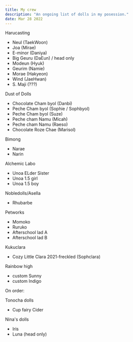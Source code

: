 ```yaml
---
title: My crew 
description: "An ongoing list of dolls in my posession."
date: Mar 28 2022
---
```


Harucasting
- Neul (TaekWoon)
- Joa (Mirae)
- E-minor (Daniya)
- Big Geuru (DaEun) / head only
- Modeun (Hyuk)
- Geurim (Namie)
- Morae (Hakyeon)
- Wind (JaeHwan)
- S. Maji (???)

Dust of Dolls
- Chocolate Cham byol (Danbi)
- Peche Cham byol (Sophie / Sophbyol)
- Peche Cham byol (Suze)
- Peche cham Namu (Micah)
- Peche cham Namu (Raeso)
- Chocolate Roze Chae (Marisol)

Bimong
- Narae
- Narin

Alchemic Labo
- Unoa ELder Sister 
- Unoa 1.5 girl
- Unoa 1.5 boy

Nobledolls/Asella
- Rhubarbe

Petworks
- Momoko
- Ruruko
- Afterschool lad A
- Afterschool lad B

Kukuclara
- Cozy Little Clara 2021-freckled (Sophclara)

Rainbow high
- custom Sunny
- custom Indigo

On order:

Tonocha dolls
- Cup fairy Cider

Nina's dolls
- Iris
- Luna (head only)


